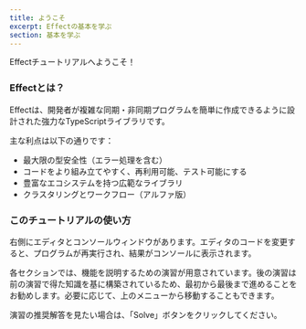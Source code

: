 ```yaml
---
title: ようこそ
excerpt: Effectの基本を学ぶ
section: 基本を学ぶ
---
```


Effectチュートリアルへようこそ！

### Effectとは？

Effectは、開発者が複雑な同期・非同期プログラムを簡単に作成できるように設計された強力なTypeScriptライブラリです。

主な利点は以下の通りです：

- 最大限の型安全性（エラー処理を含む）
- コードをより組み立てやすく、再利用可能、テスト可能にする
- 豊富なエコシステムを持つ広範なライブラリ
- クラスタリングとワークフロー（アルファ版）

### このチュートリアルの使い方

右側にエディタとコンソールウィンドウがあります。エディタのコードを変更すると、プログラムが再実行され、結果がコンソールに表示されます。

各セクションでは、機能を説明するための演習が用意されています。後の演習は前の演習で得た知識を基に構築されているため、最初から最後まで進めることをお勧めします。必要に応じて、上のメニューから移動することもできます。

演習の推奨解答を見たい場合は、「Solve」ボタンをクリックしてください。

